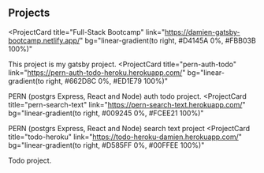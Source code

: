 ## Projects

<ProjectCard
  title="Full-Stack Bootcamp"
  link="https://damien-gatsby-bootcamp.netlify.app/"
  bg="linear-gradient(to right, #D4145A 0%, #FBB03B 100%)"
>
  This project is my gatsby project.
</ProjectCard>
<ProjectCard
  title="pern-auth-todo"
  link="https://pern-auth-todo-heroku.herokuapp.com/"
  bg="linear-gradient(to right, #662D8C 0%, #ED1E79 100%)"
>
  PERN (postgrs Express, React and Node) auth todo project.
</ProjectCard>
<ProjectCard
  title="pern-search-text"
  link="https://pern-search-text.herokuapp.com/"
  bg="linear-gradient(to right, #009245 0%, #FCEE21 100%)"
>
  PERN (postgrs Express, React and Node) search text project
</ProjectCard>
<ProjectCard
  title="todo-heroku"
  link="https://todo-heroku-damien.herokuapp.com/"
  bg="linear-gradient(to right, #D585FF 0%, #00FFEE 100%)"
>
  Todo project.
</ProjectCard>
